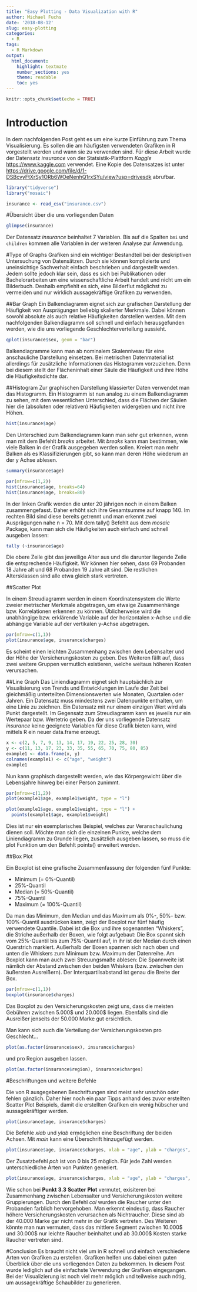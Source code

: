 ```yaml
---
title: "Easy Plotting - Data Visualization with R"
author: Michael Fuchs
date: '2018-08-12'
slug: easy-plotting
categories:
  - R
tags:
  - R Markdown
output: 
  html_document: 
    highlight: textmate
    number_sections: yes
    theme: readable
    toc: yes
---
```


```r
knitr::opts_chunk$set(echo = TRUE)
```



# Introduction

In dem nachfolgenden Post geht es um eine kurze Einführung zum Thema Visualisierung. Es sollen die am häufigsten verwendeten Grafiken in R vorgestellt werden und wann sie zu verwenden sind. Für diese Arbeit wurde der Datensatz *insurance* von der Statsistik-Plattform *Kaggle* <https://www.kaggle.com> verwendet. Eine Kopie des Datensatzes ist unter <https://drive.google.com/file/d/1-DSBcvyFtXrSy1ORb6WOeNenhQ1rxSYu/view?usp=drivesdk> abrufbar.

```r
library("tidyverse")
library("mosaic")
```
```r
insurance <- read_csv("insurance.csv")
```

#Übersicht über die uns vorliegenden Daten

```r
glimpse(insurance)
```
Der Datensatz *insurance* beinhaltet 7 Variablen. Bis auf die Spalten `bmi` und `children` kommen alle Variablen in der weiteren Analyse zur Anwendung. 


#Type of Graphs
Grafiken sind ein wichtiger Bestandteil bei der deskriptiven Untersuchung von Datensätzen. Durch sie können komplizierte und uneinsichtige Sachverhalt einfach beschrieben und dargestellt werden. Jedem sollte jedoch klar sein, dass es sich bei Publikationen oder Bachelorarbeiten um eine wissenschaftliche Arbeit handelt und nicht um ein Bilderbuch. Deshalb empfiehlt es sich, eine Bilderflut möglichst zu vermeiden und nur wirklich aussagekräftige Grafiken zu verwenden.



##Bar Graph
Ein Balkendiagramm eignet sich zur grafischen Darstellung der Häufigkeit von Ausprägungen beliebig skalierter Merkmale. Dabei können sowohl absolute als auch relative Häufigkeiten darstellen werden. Mit dem nachfolgenden Balkendiagramm soll schnell und einfach herausgefunden werden, wie die uns vorliegende Geschlechterverteilung aussieht.

```r
qplot(insurance$sex, geom = "bar")
```

Balkendiagramme kann man ab nominalem Skalenniveau für eine anschauliche Darstellung einsetzen. Bei metrischen Datenmaterial ist allerdings für zusätzliche Informationen das Histogramm vorzuziehen. Denn bei diesem stellt der Flächeninhalt einer Säule die Häufigkeit und ihre Höhe die Häufigkeitsdichte dar.

##Histogram
Zur graphischen Darstellung klassierter Daten verwendet man das Histogramm. Ein Histogramm ist nun analog zu einem Balkendiagramm zu sehen, mit dem wesentlichen Unterschied, dass die Flächen der Säulen hier die (absoluten oder relativen) Häufigkeiten widergeben und nicht ihre Höhen.


```r
hist(insurance$age)
```

Den Unterschied zum Balkendiagramm kann man sehr gut erkennen, wenn man mit dem Befehlt *breaks* arbeitet. Mit *breaks* kann man bestimmen, wie viele Balken in der Grafik ausgegeben werden sollen. Kreiert man mehr Balken als es Klassifizierungen gibt, so kann man deren Höhe wiederum an der y Achse ablesen.  

```r
summary(insurance$age)
```
```r
par(mfrow=c(1,2))
hist(insurance$age, breaks=64)
hist(insurance$age, breaks=80)
```

In der linken Grafik werden die unter 20 jährigen noch in einem Balken zusammengefasst. Daher erhöht sich ihre Gesamtsumme auf knapp 140. Im rechten Bild sind diese bereits getrennt und man erkennt zwei Ausprägungen nahe n = 70.
Mit dem tally() Befehlt aus dem *mosaic* Package, kann man sich die Häufigkeiten auch einfach und schnell ausgeben lassen:

```r
tally (~insurance$age)
```
Die obere Zeile gibt das jeweilige Alter aus und die darunter liegende Zeile die entsprechende Häufigkeit. Wir können hier sehen, dass 69 Probanden 18 Jahre alt und 68 Probanden 19 Jahre alt sind. Die restlichen Altersklassen sind alle etwa gleich stark vertreten.  


##Scatter Plot

In einem Streudiagramm werden in einem Koordinatensystem die Werte zweier metrischer Merkmale abgetragen, um etwaige Zusammenhänge bzw. Korrelationen erkennen zu können. Üblicherweise wird die unabhängige bzw. erklärende Variable auf der horizontalen x-Achse und die abhängige Variable auf der vertikalen y-Achse abgetragen.
```r
par(mfrow=c(1,1))
plot(insurance$age, insurance$charges)
```

Es scheint einen leichten Zusammenhang zwischen dem Lebensalter und der Höhe der Versicherungskosten zu geben. Des Weiteren fällt auf, dass zwei weitere Gruppen vermutlich existieren, welche weitaus höheren Kosten verursachen.


##Line Graph
Das Liniendiagramm eignet sich hauptsächlich zur Visualisierung von Trends und Entwicklungen im Laufe der Zeit bei gleichmäßig unterteilten Dimensionswerten wie Monaten, Quartalen oder Jahren. Ein Datensatz muss mindestens zwei Datenpunkte enthalten, um eine Linie zu zeichnen. Ein Datensatz mit nur einem einzigen Wert wird als Punkt dargestellt. Im Gegensatz zum Streudiagramm kann es jeweils nur ein Wertepaar bzw. Wertetrio geben. Da der uns vorliegende Datensatz *insurance* keine geeignete Variablen für diese Grafik bieten kann, wird mittels R ein neuer data.frame erzeugt. 
```r
x <- c(2, 5, 7, 9, 13, 14, 17, 19, 22, 25, 28, 30)
y <- c(11, 13, 17, 23, 33, 35, 55, 65, 70, 75, 80, 85)
example1 <- data.frame(x, y)
colnames(example1) <- c("age", "weight")
example1
```

Nun kann graphisch dargestellt werden, wie das Körpergewicht über die Lebensjahre hinweg bei einer Person zunimmt. 

```r
par(mfrow=c(1,2))
plot(example1$age, example1$weight, type = "l")

plot(example1$age, example1$weight, type = "l") +
  points(example1$age, example1$weight)
```

Dies ist nur ein exemplarisches Beispiel, welches zur Veranschaulichung dienen soll.
Möchte man sich die einzelnen Punkte, welche dem Liniendiagramm zu Grunde liegen, zusätzlich ausgeben lassen, so muss die plot Funktion um den Befehlt points() erweitert werden.


##Box Plot

Ein Boxplot ist eine grafische Zusammenfassung der folgenden fünf Punkte:

+ Minimum (= 0%-Quantil)
+ 25%-Quantil
+ Median (= 50%-Quantil)
+ 75%-Quantil
+ Maximum (= 100%-Quantil)

Da man das Minimum, den Median und das Maximum als 0%-, 50%- bzw. 100%-Quantil ausdrücken kann, zeigt der Boxplot nur fünf häufig verwendete Quantile. Dabei ist die Box und ihre sogenannten “Whiskers”, die Striche außerhalb der Boxen, wie folgt aufgebaut: Die Box spannt sich vom 25%-Quantil bis zum 75%-Quantil auf, in ihr ist der Median durch einen Querstrich markiert. Außerhalb der Boxen spannen sich nach oben und unten die Whiskers zum Minimum bzw. Maximum der Datenreihe. Am Boxplot kann man auch zwei Streuungsmaße ablesen: Die Spannweite ist nämlich der Abstand zwischen den beiden Whiskers (bzw. zwischen den äußersten Ausreißern). Der Interquartilsabstand ist genau die Breite der Box.
```r
par(mfrow=c(1,1))
boxplot(insurance$charges)
```

Das Boxplot zu den Versicherungskosten zeigt uns, dass die meisten Gebühren zwischen 5.000$ und 20.000$ liegen. Ebenfalls sind die Ausreißer jenseits der 50.000 Marke gut ersichtlich. 

Man kann sich auch die Verteilung der Versicherungskosten pro Geschlecht...
```r
plot(as.factor(insurance$sex), insurance$charges)
```

und pro Region ausgeben lassen.

```r
plot(as.factor(insurance$region), insurance$charges)
```

#Beschriftungen und weitere Befehle

Die von R ausgegebenen Beschriftungen sind meist sehr unschön oder fehlen gänzlich. Daher hier noch ein paar Tipps anhand des zuvor erstellten Scatter Plot Beispiels, damit die erstellten Grafiken ein wenig hübscher und aussagekräftiger werden.

```r
plot(insurance$age, insurance$charges)
```

Die Befehle *xlab* und *ylab* ermöglichen eine Beschriftung der beiden Achsen. Mit *main* kann eine Überschrift hinzugefügt werden. 

```r
plot(insurance$age, insurance$charges, xlab = "age", ylab = "charges", main = "Scatter Plot", pch=19)
```

Der Zusatzbefehl *pch* ist von 0 bis 25 möglich. Für jede Zahl werden unterschiedliche Arten von Punkten generiert. 

```r
plot(insurance$age, insurance$charges, xlab = "age", ylab = "charges", main = "Scatter Plot", pch=19, col=factor(insurance$smoker))
```

Wie schon bei **Punkt** **3.3** **Scatter** **Plot** vermutet, exisiteren bei Zusammenhang zwischen Lebensalter und Versicherungskosten weitere Gruppierungen. Durch den Befehl *col* wurden die Raucher unter den Probanden farblich hervorgehoben. Man erkennt eindeutig, dass Raucher höhere Versicherungskosten verursachen als Nichtraucher. Diese sind ab der 40.000 Marke gar nicht mehr in der Grafik vertreten. Des Weiteren könnte man nun vermuten, dass das mittlere Segment zwischen 10.000$ und 30.000$ nur leichte Raucher beinhaltet und ab 30.000$ Kosten starke Raucher vertreten sind. 

#Conclusion
Es braucht nicht viel um in R schnell und einfach verschiedene Arten von Grafiken zu erstellen. Grafiken helfen uns dabei einen guten Überblick über die uns vorliegenden Daten zu bekommen. In diesem Post wurde lediglich auf die einfachste Verwendung der Grafiken eingegangen. Bei der Visualizierung ist noch viel mehr möglich und teilweise auch nötig, um aussagekräftige Schaubilder zu generieren. 









